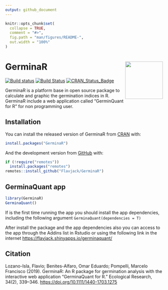 ```yaml
---
output: github_document
---
```


<!-- README.md is generated from README.Rmd. Please edit that file -->

```r
knitr::opts_chunk$set(
  collapse = TRUE,
  comment = "#>",
  fig.path = "man/figures/README-",
  out.width = "100%"
)
```

# GerminaR <img src="man/figures/logo.png" align="right" alt="" width="120" />

<!-- badges: start -->
[![Build status](https://ci.appveyor.com/api/projects/status/v3o938fhw0unvbs7?svg=true)](https://ci.appveyor.com/project/omarbenites/germinar)
[![Build Status](https://travis-ci.org/Flavjack/GerminaR.svg?branch=master)](https://travis-ci.org/Flavjack/GerminaR)
[![CRAN_Status_Badge](http://www.r-pkg.org/badges/version/GerminaR)](https://cran.r-project.org/package=GerminaR)
<!-- badges: end -->

GerminaR is a platform base in open source package to calculate and graphic the germination indices in R. GerminaR include a web application called "GerminQuant for R" for non programming user.

## Installation

You can install the released version of GerminaR from [CRAN](https://cloud.r-project.org/web/packages/GerminaR/index.html) with:

``` r
install.packages("GerminaR")
```

And the development version from [GitHub](https://github.com/flavjack/GerminaR) with:

``` r
if (!require("remotes"))
  install.packages("remotes")
remotes::install_github("Flavjack/GerminaR")
```
## GerminaQuant app

```r
library(GerminaR)
GerminaQuant()
```

If is the first time running the app you should install the app dependencies, including the following argument `GerminaQuant(dependencies = T)`

After install the package and the app dependencies also you can access to the app through the Addins list in Rstudio or using the following link in the internet <https://flavjack.shinyapps.io/germinaquant/>

## Citation

Lozano-Isla, Flavio; Benites-Alfaro, Omar Eduardo; Pompelli, Marcelo Francisco (2019). GerminaR: An R package for germination analysis with the interactive web application “GerminaQuant for R.” Ecological Research, 34(2), 339–346. <https://doi.org/10.1111/1440-1703.1275>

